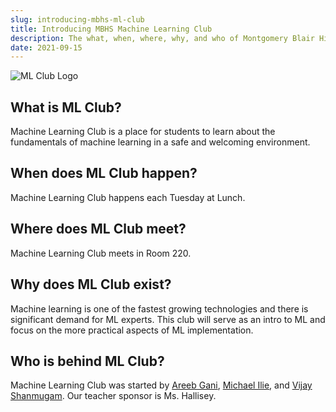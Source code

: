 ```yaml
---
slug: introducing-mbhs-ml-club
title: Introducing MBHS Machine Learning Club
description: The what, when, where, why, and who of Montgomery Blair High School's machine learning club.
date: 2021-09-15
---
```


![ML Club Logo](icon.svg)

## What is ML Club?

Machine Learning Club is a place for students to learn about the fundamentals of machine learning in a safe and welcoming environment.

## When does ML Club happen?

Machine Learning Club happens each Tuesday at Lunch.

## Where does ML Club meet?

Machine Learning Club meets in Room 220.

## Why does ML Club exist?

Machine learning is one of the fastest growing technologies and there is significant demand for ML experts.  This club will serve as an intro to ML and focus on the more practical aspects of ML implementation.

## Who is behind ML Club?

Machine Learning Club was started by [Areeb Gani](https://github.com/Qwerty71), [Michael Ilie](https://mci.sh), and [Vijay Shanmugam](https://vijayrs.com).  Our teacher sponsor is Ms. Hallisey.
